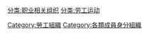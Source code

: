 {{Catmore|工會}}
[[分类:职业相关组织|分类:职业相关组织]]
[[Category:勞工組織|Category:勞工組織]]
[[分类:劳工运动|分类:劳工运动]]
[[Category:各類成員身分組織|Category:各類成員身分組織]]